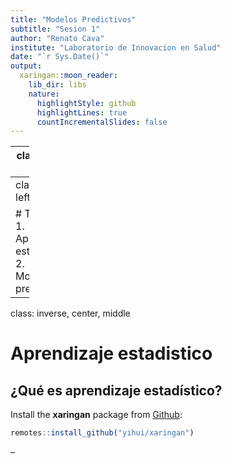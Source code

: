 ```yaml
---
title: "Modelos Predictivos"
subtitle: "Sesion 1"
author: "Renato Cava"
institute: "Laboratorio de Innovacion en Salud"
date: "`r Sys.Date()`"
output:
  xaringan::moon_reader:
    lib_dir: libs
    nature:
      highlightStyle: github
      highlightLines: true
      countIncrementalSlides: false
---
```


---
class: center, middle

# Introduccion al modelamiento estadistico

---
class: inverse, left, middle

# Temas
## 1. Aprendizaje estadístico
## 2. Modelamiento predictivo

---
class: inverse, center, middle

# Aprendizaje estadistico

## ¿Qué es aprendizaje estadístico?

Install the **xaringan** package from [Github](https://github.com/yihui/xaringan):

```r
remotes::install_github("yihui/xaringan")
```

--
